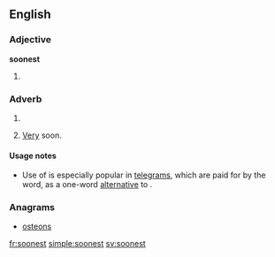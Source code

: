 ==English==

===Adjective===
'''soonest'''

# {{superlative of|soon}}

===Adverb===
{{infl|en|adverb}}

# {{superlative of|soon}}
# {{informal}} [[very|Very]] soon.

====Usage notes====
* {{sense|very soon}} Use of {{term||soonest}} is especially popular in [[telegram]]s, which are paid for by the word, as a one-word [[alternative]] to {{soplink|as|soon|as|possible}}.

===Anagrams===
* [[osteons#English|osteons]]

[[fr:soonest]]
[[simple:soonest]]
[[sv:soonest]]